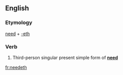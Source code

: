 ==English==

===Etymology===
[[need]] + [[-eth]]

===Verb===
{{head|en|verb form}}

# {{lb|en|archaic}} Third-person singular present simple form of '''[[need]]'''

[[fr:needeth]]